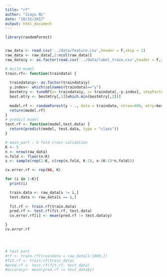 ```yaml
---
title: "rf"
author: "Jiayu Ni"
date: "10/31/2017"
output: html_document
---
```


```r
library(randomForest)


raw_data <- read.csv('../data/feature.csv',header = F,skip = 1)
raw_data <- raw_data[,2:ncol(raw_data)]
raw_data$y <- as.factor(read.csv('../data/label_train.csv',header = F,skip = 1)[,2])

# build model
train.rf<- function(traindata) {
  
  traindata$y<- as.factor(traindata$y)
  y.index<- which(colnames(traindata)=="y")
  bestmtry <- tuneRF(y= traindata$y, x= traindata[,-y.index], stepFactor=1.5, improve=1e-5, ntree=600)
  best.mtry <- bestmtry[,1][which.min(bestmtry[,2])]
  
  model.rf <- randomForest(y ~ ., data = traindata, ntree=600, mtry=best.mtry, importance=T)
  return(model.rf)
}
# predict model
test.rf <- function(model,test.data) {
  return(predict(model, test.data, type = "class"))
}

# main_part : k fold cross validation
K <- 5
n <- nrow(raw_data)
n.fold <- floor(n/K)
s <- sample(rep(1:K, c(rep(n.fold, K-1), n-(K-1)*n.fold)))

cv.error.rf <- rep(NA, K)

for (i in 1:K){
  print(i)

  train.data <- raw_data[s != i,]
  test.data <- raw_data[s == i,]
  
  fit.rf <- train.rf(train.data)
  pred.rf <- test.rf(fit.rf, test.data)  
  cv.error.rf[i] <- mean(pred.rf != test.data$y)

}			
cv.error.rf




# test part
#rf <- train.rf(traindata = raw_data[1:1000,])
#fit.rf <- train.rf(train_data)
#pred.rf <- test.rf(fit.rf, test_data)  
#accuracy<- mean(pred.rf != test_data$y)
```

